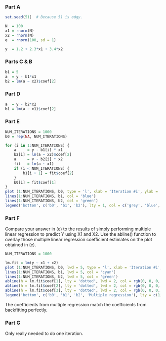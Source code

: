 ### Part A

```r
set.seed(51)  # Because 51 is edgy.

N  = 100
x1 = rnorm(N)
x2 = rnorm(N)
e  = rnorm(100, sd = 1)

y  = 1.2 + 2.3*x1 + 3.4*x2
```

### Parts C & B

```r
b1 = 5
a  = y - b1*x1
b2 = lm(a ~ x2)$coef[2]
```

### Part D

```r
a  = y - b2*x2
b1 = lm(a ~ x1)$coef[2]
```

### Part E

```r
NUM_ITERATIONS = 1000
b0 = rep(NA, NUM_ITERATIONS)

for (i in 1:NUM_ITERATIONS) {
    a     = y - b1[i] * x1
    b2[i] = lm(a ~ x2)$coef[2]
    a     = y - b2[i] * x2
    fit   = lm(a ~ x1)
    if (i < NUM_ITERATIONS) {
        b1[i + 1] = fit$coef[2]
    }
    b0[i] = fit$coef[1]
}
plot (1:NUM_ITERATIONS, b0, type = 'l', xlab = 'Iteration #i', ylab = 'Beta values', ylim = c(-5, 5), col = 'grey')
lines(1:NUM_ITERATIONS, b1, col = 'blue')
lines(1:NUM_ITERATIONS, b2, col = 'green')
legend('bottom', c('b0', 'b1', 'b2'), lty = 1, col = c('grey', 'blue', 'green'))
```

### Part F

Compare your answer in (e) to the results of simply performing multiple linear regression to predict Y using X1 and X2. Use the abline() function to overlay those multiple linear regression coefficient estimates on the plot obtained in (e).

```r
NUM_ITERATIONS = 1000

lm.fit = lm(y ~ x1 + x2)
plot (1:NUM_ITERATIONS, b0, lwd = 5, type = 'l', xlab = 'Iteration #i', ylab = 'Beta values', ylim = c(-5, 5), col = 'grey')
lines(1:NUM_ITERATIONS, b1, lwd = 5, col = 'cyan')
lines(1:NUM_ITERATIONS, b2, lwd = 5, col = 'green')
abline(h = lm.fit$coef[1], lty = 'dotted', lwd = 2, col = rgb(0, 0, 0, alpha = 0.5))
abline(h = lm.fit$coef[2], lty = 'dotted', lwd = 2, col = rgb(0, 0, 0, alpha = 0.5))
abline(h = lm.fit$coef[3], lty = 'dotted', lwd = 2, col = rgb(0, 0, 0, alpha = 0.5))
legend('bottom', c('b0', 'b1', 'b2', 'Multiple regression'), lty = c(1, 1, 1, 2), col = c('grey', 'cyan', 'green', 'dark grey'))
```

The coefficients from multiple regression match the coefficients from backfitting perfectly.

### Part G

Only really needed to do one iteration.
